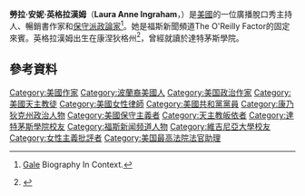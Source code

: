 {{expand|time=2016-11-14T05:28:26+00:00}}
{{refimprove|time=2016-11-14T05:28:26+00:00}}
{{noteTA
|1=zh-cn:英格拉哈姆;zh-hant:英格拉漢姆;
}}
'''勞拉·安妮·英格拉漢姆'''（'''Laura Anne Ingraham'''，{{bd|1963年|6月19日}}）是[[美國|美國]]的一位廣播脫口秀主持人、暢銷書作家和[[美國保守主義|保守派政論家]]<ref name=WhoWho>{{cite book |chapter=Laura Anne Ingraham |title=The Complete Marquis Who's Who |publisher=[[Gale_(publisher)|Marquis Who's Who]] |year=2010 |accessdate=2011-10-10 |url=http://ic.galegroup.com/ic/bic1/ReferenceDetailsPage/ReferenceDetailsWindow?displayGroupName=Reference&disableHighlighting=false&prodId=BIC2&action=e&windowstate=normal&catId=&documentId=GALE%7CK2017661462&mode=view&userGroupName=fairfax_main&jsid=aa0d362c78cbbaae9e6e24ad24d28cef |id=GALE|K2017661462 |format=fee, via [[Fairfax_County_Public_Library|Fairfax County Public Library]] |archive-date=2019-12-14 |archive-url=https://web.archive.org/web/20191214030628/http://ic.galegroup.com/ic/bic1/ReferenceDetailsPage/ReferenceDetailsWindow?displayGroupName=Reference&disableHighlighting=false&prodId=BIC2&action=e&windowstate=normal&catId=&documentId=GALE%7CK2017661462&mode=view&userGroupName=fairfax_main&jsid=aa0d362c78cbbaae9e6e24ad24d28cef |dead-url=no }} [[Gale_(publisher)|Gale]] Biography In Context.</ref>。她是福斯新聞頻道The O'Reilly Factor的固定來賓。英格拉漢姆出生在康涅狄格州<ref>{{Cite web |url=http://www.legacy.com/obituaries/hartfordcourant/obituary.aspx?pid=168503939 |title=Legacy.com |accessdate=2016-11-14 |archive-date=2016-08-13 |archive-url=https://web.archive.org/web/20160813160025/http://www.legacy.com/obituaries/hartfordcourant/obituary.aspx?pid=168503939 |dead-url=no }}</ref>，曾經就讀於達特茅斯學院。
==參考資料==
{{reflist}}
{{Commons category|Laura Ingraham}}

{{Authority control}}

{{DEFAULTSORT:Ingraham, Laura}}
[[Category:美國作家|Category:美國作家]]
[[Category:波蘭裔美國人|Category:波蘭裔美國人]]
[[Category:美国政治作家|Category:美国政治作家]]
[[Category:美國天主教徒|Category:美國天主教徒]]
[[Category:美國女性律師|Category:美國女性律師]]
[[Category:美國共和黨黨員|Category:美國共和黨黨員]]
[[Category:康乃狄克州政治人物|Category:康乃狄克州政治人物]]
[[Category:美國保守主義者|Category:美國保守主義者]]
[[Category:天主教皈依者|Category:天主教皈依者]]
[[Category:達特茅斯學院校友|Category:達特茅斯學院校友]]
[[Category:福斯新闻频道人物|Category:福斯新闻频道人物]]
[[Category:維吉尼亞大學校友|Category:維吉尼亞大學校友]]
[[Category:女性主義批評者|Category:女性主義批評者]]
[[Category:美国最高法院法官助理|Category:美国最高法院法官助理]]